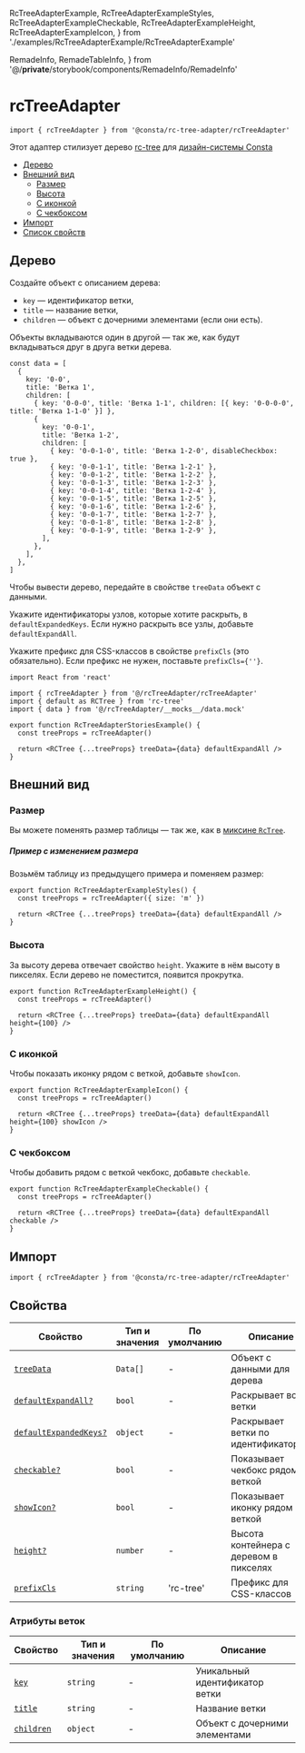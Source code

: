   RcTreeAdapterExample,
  RcTreeAdapterExampleStyles,
  RcTreeAdapterExampleCheckable,
  RcTreeAdapterExampleHeight,
  RcTreeAdapterExampleIcon,
} from './examples/RcTreeAdapterExample/RcTreeAdapterExample'

  RemadeInfo,
  RemadeTableInfo,
} from '@/__private__/storybook/components/RemadeInfo/RemadeInfo'

# rcTreeAdapter

```tsx
import { rcTreeAdapter } from '@consta/rc-tree-adapter/rcTreeAdapter'
```

Этот адаптер стилизует дерево [rc-tree](https://github.com/react-component/tree) для [дизайн-системы Consta](https://consta.gazprom-neft.ru/)

- [Дерево](#дерево)
- [Внешний вид](#внешний-вид)
  - [Размер](#размер)
  - [Высота](#высота)
  - [С иконкой](#с-иконкой)
  - [С чекбоксом](#с-чекбоксом)
- [Импорт](#импорт)
- [Список свойств](#свойства)

## Дерево

Создайте объект с описанием дерева:

- `key` — идентификатор ветки,
- `title` — название ветки,
- `children` — объект с дочерними элементами (если они есть).

Объекты вкладываются один в другой — так же, как будут вкладываться друг в друга ветки дерева.

```tsx
const data = [
  {
    key: '0-0',
    title: 'Ветка 1',
    children: [
      { key: '0-0-0', title: 'Ветка 1-1', children: [{ key: '0-0-0-0', title: 'Ветка 1-1-0' }] },
      {
        key: '0-0-1',
        title: 'Ветка 1-2',
        children: [
          { key: '0-0-1-0', title: 'Ветка 1-2-0', disableCheckbox: true },
          { key: '0-0-1-1', title: 'Ветка 1-2-1' },
          { key: '0-0-1-2', title: 'Ветка 1-2-2' },
          { key: '0-0-1-3', title: 'Ветка 1-2-3' },
          { key: '0-0-1-4', title: 'Ветка 1-2-4' },
          { key: '0-0-1-5', title: 'Ветка 1-2-5' },
          { key: '0-0-1-6', title: 'Ветка 1-2-6' },
          { key: '0-0-1-7', title: 'Ветка 1-2-7' },
          { key: '0-0-1-8', title: 'Ветка 1-2-8' },
          { key: '0-0-1-9', title: 'Ветка 1-2-9' },
        ],
      },
    ],
  },
]
```

Чтобы вывести дерево, передайте в свойстве `treeData` объект с данными.

Укажите идентификаторы узлов, которые хотите раскрыть, в `defaultExpandedKeys`. Если нужно раскрыть все узлы, добавьте `defaultExpandAll`.

Укажите префикс для CSS-классов в свойстве `prefixCls` (это обязательно). Если префикс не нужен, поставьте `prefixCls={''}`.

```tsx
import React from 'react'

import { rcTreeAdapter } from '@/rcTreeAdapter/rcTreeAdapter'
import { default as RCTree } from 'rc-tree'
import { data } from '@/rcTreeAdapter/__mocks__/data.mock'

export function RcTreeAdapterStoriesExample() {
  const treeProps = rcTreeAdapter()

  return <RCTree {...treeProps} treeData={data} defaultExpandAll />
}
```

<RcTreeAdapterExample />

## Внешний вид

### Размер

Вы можете поменять размер таблицы — так же, как в [миксине `RcTree`](?path=/docs/rctree--page).

##### Пример с изменением размера

Возьмём таблицу из предыдущего примера и поменяем размер:

```tsx
export function RcTreeAdapterExampleStyles() {
  const treeProps = rcTreeAdapter({ size: 'm' })

  return <RCTree {...treeProps} treeData={data} defaultExpandAll />
}
```

<RcTreeAdapterExampleStyles />

### Высота

За высоту дерева отвечает свойство `height`. Укажите в нём высоту в пикселях. Если дерево не поместится, появится прокрутка.

```tsx
export function RcTreeAdapterExampleHeight() {
  const treeProps = rcTreeAdapter()

  return <RCTree {...treeProps} treeData={data} defaultExpandAll height={100} />
}
```

<RcTreeAdapterExampleHeight />

### С иконкой

Чтобы показать иконку рядом с веткой, добавьте `showIcon`.

```tsx
export function RcTreeAdapterExampleIcon() {
  const treeProps = rcTreeAdapter()

  return <RCTree {...treeProps} treeData={data} defaultExpandAll height={100} showIcon />
}
```

<RcTreeAdapterExampleIcon />

### С чекбоксом

Чтобы добавить рядом с веткой чекбокс, добавьте `checkable`.

```tsx
export function RcTreeAdapterExampleCheckable() {
  const treeProps = rcTreeAdapter()

  return <RCTree {...treeProps} treeData={data} defaultExpandAll checkable />
}
```

<RcTreeAdapterExampleCheckable />

## Импорт

```tsx
import { rcTreeAdapter } from '@consta/rc-tree-adapter/rcTreeAdapter'
```

## Свойства

<RemadeTableInfo apiUrl="https://github.com/react-component/tree" />

| Свойство                          | Тип и значения | По умолчанию | Описание                               |
| --------------------------------- | -------------- | ------------ | -------------------------------------- |
| [`treeData`](#дерево)             | `Data[]`       | -            | Объект с данными для дерева            |
| [`defaultExpandAll?`](#дерево)    | `bool`         | -            | Раскрывает все ветки                   |
| [`defaultExpandedKeys?`](#дерево) | `object`       | -            | Раскрывает ветки по идентификаторам    |
| [`checkable?`](#с-чекбоксом)      | `bool`         | -            | Показывает чекбокс рядом с веткой      |
| [`showIcon?`](#с-иконкой)         | `bool`         | -            | Показывает иконку рядом с веткой       |
| [`height?`](#высота)              | `number`       | -            | Высота контейнера с деревом в пикселях |
| [`prefixCls`](#дерево)            | `string`       | 'rc-tree'    | Префикс для CSS-классов                |

### Атрибуты веток

| Свойство              | Тип и значения | По умолчанию | Описание                       |
| --------------------- | -------------- | ------------ | ------------------------------ |
| [`key`](#дерево)      | `string`       | -            | Уникальный идентификатор ветки |
| [`title`](#дерево)    | `string`       | -            | Название ветки                 |
| [`children`](#дерево) | `object`       | -            | Объект с дочерними элементами  |
